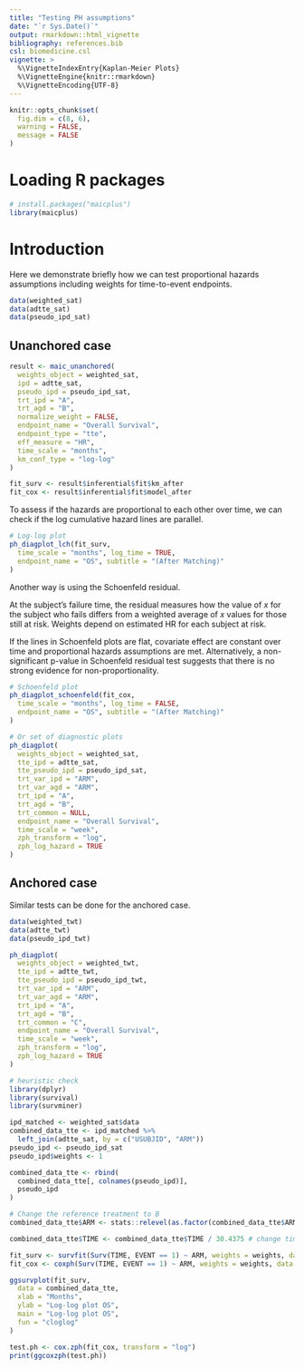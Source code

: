 ```yaml
---
title: "Testing PH assumptions"
date: "`r Sys.Date()`"
output: rmarkdown::html_vignette
bibliography: references.bib
csl: biomedicine.csl
vignette: >
  %\VignetteIndexEntry{Kaplan-Meier Plots}
  %\VignetteEngine{knitr::rmarkdown}
  %\VignetteEncoding{UTF-8}
---
```


```r
knitr::opts_chunk$set(
  fig.dim = c(8, 6),
  warning = FALSE,
  message = FALSE
)
```

# Loading R packages

```r
# install.packages("maicplus")
library(maicplus)
```

# Introduction

Here we demonstrate briefly how we can test proportional hazards assumptions including weights for time-to-event endpoints.

```r
data(weighted_sat)
data(adtte_sat)
data(pseudo_ipd_sat)
```

## Unanchored case

```r
result <- maic_unanchored(
  weights_object = weighted_sat,
  ipd = adtte_sat,
  pseudo_ipd = pseudo_ipd_sat,
  trt_ipd = "A",
  trt_agd = "B",
  normalize_weight = FALSE,
  endpoint_name = "Overall Survival",
  endpoint_type = "tte",
  eff_measure = "HR",
  time_scale = "months",
  km_conf_type = "log-log"
)

fit_surv <- result$inferential$fit$km_after
fit_cox <- result$inferential$fit$model_after
```

To assess if the hazards are proportional to each other over time, we can check if the log cumulative hazard lines are parallel.

```r
# Log-log plot
ph_diagplot_lch(fit_surv,
  time_scale = "months", log_time = TRUE,
  endpoint_name = "OS", subtitle = "(After Matching)"
)
```

Another way is using the Schoenfeld residual.

At the subject’s failure time, the residual measures how the value of $x$ for the subject who fails differs from a weighted average of $x$ values for those still at risk. Weights depend on estimated HR for each subject at risk.

If the lines in Schoenfeld plots are flat, covariate effect are constant over time and proportional hazards assumptions are met. Alternatively, a non-significant p-value in Schoenfeld residual test suggests that there is no strong evidence for non-proportionality.

```r
# Schoenfeld plot
ph_diagplot_schoenfeld(fit_cox,
  time_scale = "months", log_time = FALSE,
  endpoint_name = "OS", subtitle = "(After Matching)"
)

# Or set of diagnostic plots
ph_diagplot(
  weights_object = weighted_sat,
  tte_ipd = adtte_sat,
  tte_pseudo_ipd = pseudo_ipd_sat,
  trt_var_ipd = "ARM",
  trt_var_agd = "ARM",
  trt_ipd = "A",
  trt_agd = "B",
  trt_common = NULL,
  endpoint_name = "Overall Survival",
  time_scale = "week",
  zph_transform = "log",
  zph_log_hazard = TRUE
)
```

## Anchored case

Similar tests can be done for the anchored case.

```r
data(weighted_twt)
data(adtte_twt)
data(pseudo_ipd_twt)

ph_diagplot(
  weights_object = weighted_twt,
  tte_ipd = adtte_twt,
  tte_pseudo_ipd = pseudo_ipd_twt,
  trt_var_ipd = "ARM",
  trt_var_agd = "ARM",
  trt_ipd = "A",
  trt_agd = "B",
  trt_common = "C",
  endpoint_name = "Overall Survival",
  time_scale = "week",
  zph_transform = "log",
  zph_log_hazard = TRUE
)
```


```r
# heuristic check
library(dplyr)
library(survival)
library(survminer)

ipd_matched <- weighted_sat$data
combined_data_tte <- ipd_matched %>%
  left_join(adtte_sat, by = c("USUBJID", "ARM"))
pseudo_ipd <- pseudo_ipd_sat
pseudo_ipd$weights <- 1

combined_data_tte <- rbind(
  combined_data_tte[, colnames(pseudo_ipd)],
  pseudo_ipd
)

# Change the reference treatment to B
combined_data_tte$ARM <- stats::relevel(as.factor(combined_data_tte$ARM), ref = "B")

combined_data_tte$TIME <- combined_data_tte$TIME / 30.4375 # change time to months

fit_surv <- survfit(Surv(TIME, EVENT == 1) ~ ARM, weights = weights, data = combined_data_tte)
fit_cox <- coxph(Surv(TIME, EVENT == 1) ~ ARM, weights = weights, data = combined_data_tte)

ggsurvplot(fit_surv,
  data = combined_data_tte,
  xlab = "Months",
  ylab = "Log-log plot OS",
  main = "Log-log plot OS",
  fun = "cloglog"
)

test.ph <- cox.zph(fit_cox, transform = "log")
print(ggcoxzph(test.ph))
```
